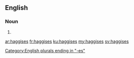 ==English==

===Noun===
{{head|en|plural}}

# {{plural of|haggis|lang=en}}

[[Category:English plurals ending in "-es"]]

[[ar:haggises]]
[[fr:haggises]]
[[ku:haggises]]
[[my:haggises]]
[[sv:haggises]]